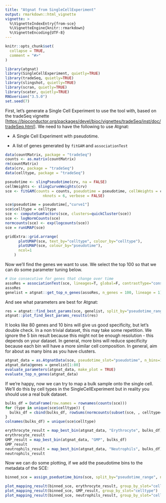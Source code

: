 ```yaml
---
title: "Atgnat from SingleCellExperiment"
output: rmarkdown::html_vignette
vignette: >
  %\VignetteIndexEntry{from-sce}
  %\VignetteEngine{knitr::rmarkdown}
  %\VignetteEncoding{UTF-8}
---
```


```r
knitr::opts_chunk$set(
  collapse = TRUE,
  comment = "#>"
)
```

```r
library(atgnat)
library(SingleCellExperiment, quietly=TRUE)
library(tradeSeq, quietly=TRUE)
library(slingshot, quietly=TRUE)
library(scran, quietly=TRUE)
library(scater, quietly=TRUE)
RNGversion("3.5.0")
set.seed(7)
```

First, let's generate a Single Cell Experiment to use the tool with, based on the tradeSeq vignette [<https://bioconductor.org/packages/devel/bioc/vignettes/tradeSeq/inst/doc/tradeSeq.html>]. We need to have the following to use Atgnat:

-   A Single Cell Experiment with pseudotime.

-   A list of genes generated by `fitGAM` and `associationTest`

```r
data(countMatrix, package = "tradeSeq")
counts <- as.matrix(countMatrix)
rm(countMatrix)
data(crv, package = "tradeSeq")
data(celltype, package = "tradeSeq")

pseudotime <- slingPseudotime(crv, na = FALSE)
cellWeights <- slingCurveWeights(crv)
sce <- fitGAM(counts = counts, pseudotime = pseudotime, cellWeights = cellWeights,
                 nknots = 6, verbose = FALSE)

sce$pseudotime = pseudotime[,"curve1"]
sce$celltype = celltype
sce <- computeSumFactors(sce, clusters=quickCluster(sce))
sce <- logNormCounts(sce)
normcounts(sce) <- exp(logcounts(sce))
sce = runUMAP(sce)

gridExtra::grid.arrange(
      plotUMAP(sce, text_by="celltype", colour_by="celltype"),
      plotUMAP(sce, colour_by="pseudotime"),
      ncol=1
    )
```

Now we'll find the genes we want to use. We select the top 100 so that we can do some parameter tuning below.

```r
# Use consecutive for genes that change over time
assoRes = associationTest(sce, lineages=T, global=F, contrastType="consecutive")
assoRes
genelist = atgnat::get_top_n_genes(assoRes, n_genes = 100, lineage = 1)
```

And see what parameters are best for Atgnat:

```r
res = atgnat::find_best_params(sce, genelist, split_by="pseudotime_range", pseudotime_slot="pseudotime")
atgnat::plot_find_best_params_results(res)
```

It looks like 80 genes and 10 bins will give us good specificity, but let's double check. In a non trivial dataset, this may take some repetition. We ignore the 5 bin result because this might not be enough resolution - this depends on your dataset. In general, more bins will reduce specificity because each bin will have a more similar cell composition. In general, aim for about as many bins as you have clusters.

```r
atgnat_data = as.AtgnatData(sce, pseudotime_slot="pseudotime", n_bins=10)
atgnat_data@genes = genelist[1:80]
evaluate_parameters(atgnat_data, make_plot = TRUE)
evaluate_top_n_genes(atgnat_data)
```

If we're happy, now we can try to map a bulk sample onto the single cell. We'll do this by cell types in the SingleCellExperiment but in reality you should use a real bulk dataset.

```r
bulks_df = DataFrame(row.names = rownames(counts(sce)))
for (type in unique(sce$celltype)) {
  bulks_df = cbind(bulks_df, rowSums(normcounts(subset(sce, , celltype==type))))
}
colnames(bulks_df) = unique(sce$celltype)

erythrocyte_result = map_best_bin(atgnat_data, "Erythrocyte", bulks_df)
erythrocyte_result
GMP_result = map_best_bin(atgnat_data, "GMP", bulks_df)
GMP_result
neutrophils_result = map_best_bin(atgnat_data, "Neutrophils", bulks_df)
neutrophils_result
```

Now we can do some plotting, if we add the pseudotime bins to the metadata of the SCE:

```r
binned_sce = assign_pseduotime_bins(sce, split_by="pseudotime_range", n_bins=10, pseudotime_slot="pseudotime")

plot_mapping_result(binned_sce, erythrocyte_result, group_by_slot="celltype")
plot_mapping_result(binned_sce, GMP_result, group_by_slot="celltype")
plot_mapping_result(binned_sce, neutrophils_result, group_by_slot="celltype")

```
